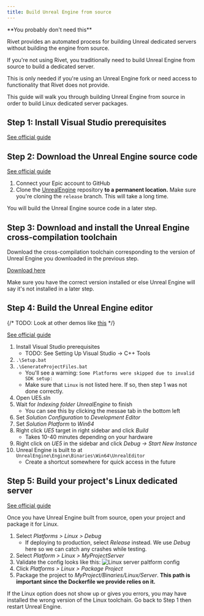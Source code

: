 ```yaml
---
title: Build Unreal Engine from source
---
```


<Warning>
   **You probably don't need this**

   Rivet provides an automated process for building Unreal dedicated servers without building the engine from source.

   If you're not using Rivet, you traditionally need to build Unreal Engine from source to build a dedicated server.

   This is only needed if you're using an Unreal Engine fork or need access to functionality that Rivet does not provide.
</Warning>

This guide will walk you through building Unreal Engine from source in order to build Linux dedicated server packages.

## Step 1: Install Visual Studio prerequisites

[See official guide](https://docs.unrealengine.com/5.1/en-US/setting-up-visual-studio-development-environment-for-cplusplus-projects-in-unreal-engine/)

## Step 2: Download the Unreal Engine source code

[See official guide](https://docs.unrealengine.com/5.1/en-US/downloading-unreal-engine-source-code/)

1. Connect your Epic account to GitHub
1. Clone the [UnrealEngine](https://github.com/EpicGames/UnrealEngine) repository **to a permanent location.** Make sure you're cloning the `release` branch. This will take a long time.

You will build the Unreal Engine source code in a later step.

## Step 3: Download and install the Unreal Engine cross-compilation toolchain

Download the cross-compilation toolchain corresponding to the version of Unreal Engine you downloaded in the previous step.

[Download here](https://docs.unrealengine.com/5.1/en-US/linux-development-requirements-for-unreal-engine/)

<Warning>
  Make sure you have the correct version installed or else Unreal Engine will say it's not installed in a
  later step.
</Warning>

## Step 4: Build the Unreal Engine editor

{/* TODO: Look at other demos like [this](https://www.youtube.com/watch?v=wGq-XK8mffg) */}

[See official guide](https://docs.unrealengine.com/5.1/en-US/building-unreal-engine-from-source/)

1. Install Visual Studio prerequisites
   - TODO: See Setting Up Visual Studio -> C++ Tools
1. `.\Setup.bat`
1. `.\GenerateProjectFiles.bat`
   - You'll see a warning: `Some Platforms were skipped due to invalid SDK setup:`
   - Make sure that `Linux` is not listed here. If so, then step 1 was not done correctly.
1. Open UE5.sln
1. Wait for _Indexing folder UnrealEngine_ to finish
   - You can see this by clicking the messae tab in the bottom left
1. Set _Solution Configuration_ to _Development Editor_
1. Set _Solution Platform_ to _Win64_
1. Right click _UE5_ target in right sidebar and click _Build_
   - Takes 10-40 minutes depending on your hardware
1. Right click on _UE5_ in the sidebar and click _Debug -> Start New Instance_
1. Unreal Engine is built to at `UnrealEngine\Engine\Binaries\Win64\UnrealEditor`
   - Create a shortcut somewhere for quick access in the future

## Step 5: Build your project's Linux dedicated server

[See official guide](https://docs.unrealengine.com/5.1/en-US/setting-up-dedicated-servers-in-unreal-engine/)

Once you have Unreal Engine built from source, open your project and package it for Linux.

1. Select _Platforms > Linux > Debug_
	- If deploying to production, select _Release_ instead. We use _Debug_ here so we can catch any crashes while testing.
2. Select _Platform > Linux > MyProjectServer_
3. Validate the config looks like this:
   <img src="../tutorials/crash-course/images/linux-server-platform-config.png" alt='Linux server paltform config' />
4. Click _Platforms > Linux > Package Project_
5. Package the project to _MyProject/Binaries/Linux/Server_. **This path is important since the Dockerfile we provide relies on it.**

<Tip>
	If the Linux option does not show up or gives you errors, you may have installed the wrong version of the Linux toolchain. Go back to Step 1 then restart Unreal Engine.
</Tip>